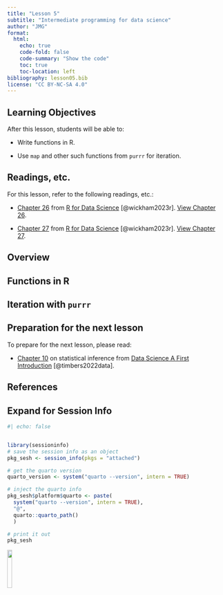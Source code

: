 ```yaml
---
title: "Lesson 5"
subtitle: "Intermediate programming for data science"
author: "JMG"
format:
  html:
    echo: true
    code-fold: false
    code-summary: "Show the code"
    toc: true
    toc-location: left
bibliography: lesson05.bib
license: "CC BY-NC-SA 4.0"
---
```




## Learning Objectives

After this lesson, students will be able to: 

- Write functions in R.

- Use `map` and other such functions from `purrr` for iteration. 


## Readings, etc.

For this lesson, refer to the following readings, etc.:

- [Chapter 26](https://r4ds.hadley.nz/functions) from [R for Data Science](https://r4ds.hadley.nz/) [@wickham2023r]. [View Chapter 26](https://r4ds.hadley.nz/functions).

- [Chapter 27](https://r4ds.hadley.nz/iteration) from [R for Data Science](https://r4ds.hadley.nz/) [@wickham2023r]. [View Chapter 27](https://r4ds.hadley.nz/iteration).


## Overview




## Functions in R




## Iteration with `purrr`



## Preparation for the next lesson

To prepare for the next lesson, please read:

- [Chapter 10](https://datasciencebook.ca/inference.html) on statistical inference from [Data Science A First Introduction](https://datasciencebook.ca/preface.html) [@timbers2022data].


## References

::: {#refs}
:::


:::{.callout-tip collapse="true"}
## Expand for Session Info
```r
#| echo: false


library(sessioninfo)
# save the session info as an object
pkg_sesh <- session_info(pkgs = "attached")

# get the quarto version
quarto_version <- system("quarto --version", intern = TRUE)

# inject the quarto info
pkg_sesh$platform$quarto <- paste(
  system("quarto --version", intern = TRUE), 
  "@", 
  quarto::quarto_path()
  )

# print it out
pkg_sesh
```

:::


[![](http://mirrors.creativecommons.org/presskit/buttons/88x31/png/by-nc-sa.png?raw=1){fig-align="left" width=15%}](https://creativecommons.org/licenses/by-nc-sa/4.0/legalcode)


